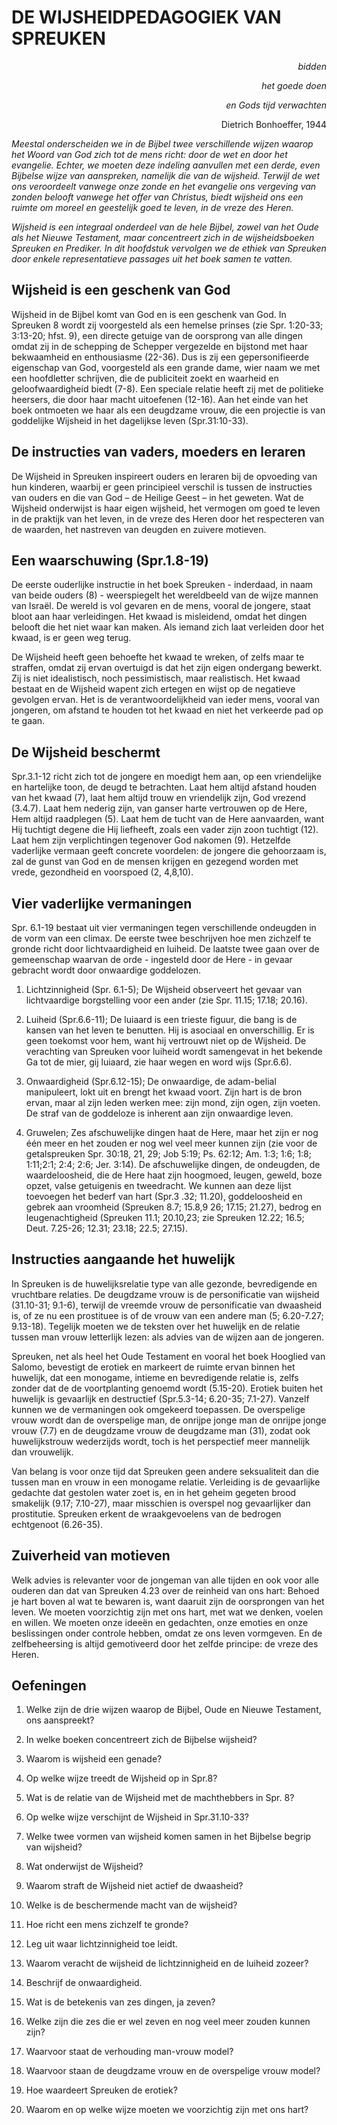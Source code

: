 # DE WIJSHEIDPEDAGOGIEK VAN SPREUKEN 


<p style='text-align: right;'>*bidden*</p> <p style='text-align: right;'>*het goede doen*</p> <p style='text-align: right;'>*en Gods tijd verwachten*</p> <p style='text-align: right;'> Dietrich Bonhoeffer, 1944</p>



*Meestal onderscheiden we in de Bijbel twee verschillende wijzen waarop het Woord van God zich tot de mens richt: door de wet en door het evangelie. Echter, we moeten deze indeling aanvullen met een derde, even Bijbelse wijze van aanspreken, namelijk die van de wijsheid. Terwijl de wet ons veroordeelt vanwege onze zonde en het evangelie ons vergeving van zonden belooft vanwege het offer van Christus, biedt wijsheid ons een ruimte om moreel en geestelijk goed te leven, in de vreze des Heren.*

*Wijsheid is een integraal onderdeel van de hele Bijbel, zowel van het Oude als het Nieuwe Testament, maar concentreert zich in de wijsheidsboeken Spreuken en Prediker. In dit hoofdstuk vervolgen we de ethiek van Spreuken door enkele representatieve passages uit het boek samen te vatten.*

## Wijsheid is een geschenk van God 

Wijsheid in de Bijbel komt van God en is een geschenk van God.  In Spreuken 8 wordt zij voorgesteld als een hemelse prinses (zie Spr. 1:20-33; 3:13-20; hfst. 9), een directe getuige van de oorsprong van alle dingen omdat zij in de schepping de Schepper vergezelde en bijstond met haar bekwaamheid en enthousiasme (22-36). Dus is zij een gepersonifieerde eigenschap van God, voorgesteld als een grande dame, wier naam we met een hoofdletter schrijven, die de publiciteit zoekt en waarheid en geloofwaardigheid biedt (7-8). Een speciale relatie heeft zij met de politieke heersers, die door haar macht uitoefenen (12-16). Aan het einde van het boek ontmoeten we haar als een deugdzame vrouw, die een projectie is van goddelijke Wijsheid in het dagelijkse leven (Spr.31:10-33). 

## De instructies van vaders, moeders en leraren 

De Wijsheid in Spreuken inspireert ouders en leraren bij de opvoeding van hun kinderen, waarbij er geen principieel verschil is tussen de instructies van ouders en die van God – de Heilige Geest – in het geweten. Wat de Wijsheid onderwijst is haar eigen wijsheid, het vermogen om goed te leven in de praktijk van het leven, in de vreze des Heren door het respecteren van de waarden, het nastreven van deugden en zuivere motieven. 

## Een waarschuwing (Spr.1.8-19)

De eerste ouderlijke instructie in het boek Spreuken - inderdaad, in naam van beide ouders (8) - weerspiegelt het wereldbeeld van de wijze mannen van Israël. De wereld is vol gevaren en de mens, vooral de jongere, staat bloot aan haar verleidingen. Het kwaad is misleidend, omdat het dingen belooft die het niet waar kan maken. Als iemand zich laat verleiden door het kwaad, is er geen weg terug. 

De Wijsheid heeft geen behoefte het kwaad te wreken, of zelfs maar te straffen, omdat zij ervan overtuigd is dat het zijn eigen ondergang bewerkt. Zij is niet idealistisch, noch pessimistisch, maar realistisch. Het kwaad bestaat en de Wijsheid wapent zich ertegen en wijst op de negatieve gevolgen ervan. Het is de verantwoordelijkheid van ieder mens, vooral van jongeren, om afstand te houden tot het kwaad en niet het verkeerde pad op te gaan. 

## De Wijsheid beschermt

Spr.3.1-12 richt zich tot de jongere en moedigt hem aan, op een vriendelijke en hartelijke toon, de deugd te betrachten. Laat hem altijd afstand houden van het kwaad (7), laat hem altijd trouw en vriendelijk zijn, God vrezend (3.4.7). Laat hem nederig zijn, van ganser harte vertrouwen op de Here, Hem altijd raadplegen (5). Laat hem de tucht van de Here aanvaarden, want Hij tuchtigt degene die Hij liefheeft, zoals een vader zijn zoon tuchtigt (12). Laat hem zijn verplichtingen tegenover God nakomen (9). Hetzelfde vaderlijke vermaan geeft concrete voordelen: de jongere die gehoorzaam is, zal de gunst van God en de mensen krijgen en gezegend worden met vrede, gezondheid en voorspoed (2, 4,8,10). 

## Vier vaderlijke vermaningen

Spr. 6.1-19 bestaat uit vier vermaningen tegen verschillende ondeugden in de vorm van een climax. De eerste twee beschrijven hoe men zichzelf te gronde richt door lichtvaardigheid en luiheid. De laatste twee gaan over de gemeenschap waarvan de orde - ingesteld door de Here - in gevaar gebracht wordt door onwaardige goddelozen. 

1. Lichtzinnigheid (Spr. 6.1-5); De Wijsheid observeert het gevaar van lichtvaardige borgstelling voor een ander (zie Spr. 11.15; 17.18; 20.16).
	
2. Luiheid (Spr.6.6-11); De luiaard is een trieste figuur, die bang is de kansen van het leven te benutten. Hij is asociaal en onverschillig. Er is geen toekomst voor hem, want hij vertrouwt niet op de Wijsheid. De verachting van Spreuken voor luiheid wordt samengevat in het bekende Ga tot de mier, gij luiaard, zie haar wegen en word wijs (Spr.6.6). 

3. Onwaardigheid (Spr.6.12-15); De onwaardige, de adam-belial manipuleert, lokt uit en brengt het kwaad voort. Zijn hart is de bron ervan, maar al zijn leden werken mee: zijn mond, zijn ogen, zijn voeten. De straf van de goddeloze is inherent aan zijn onwaardige leven. 
 	
4. Gruwelen; Zes afschuwelijke dingen haat de Here, maar het zijn er nog één meer en het zouden er nog wel veel meer kunnen zijn (zie voor de getalspreuken Spr. 30:18, 21, 29; Job 5:19; Ps. 62:12; Am. 1:3; 1:6; 1:8; 1:11;2:1; 2:4; 2:6; Jer. 3:14). De afschuwelijke dingen, de ondeugden, de waardeloosheid, die de Here haat zijn hoogmoed, leugen, geweld, boze opzet, valse getuigenis en tweedracht. We kunnen aan deze lijst toevoegen het bederf van hart (Spr.3 .32; 11.20), goddeloosheid en gebrek aan vroomheid (Spreuken 8.7; 15.8,9 26; 17.15; 21.27), bedrog en leugenachtigheid (Spreuken 11.1; 20.10,23; zie Spreuken 12.22; 16.5; Deut. 7.25-26; 12.31; 23.18; 22.5; 27.15).

## Instructies aangaande het huwelijk

In Spreuken is de huwelijksrelatie type van alle gezonde, bevredigende en vruchtbare relaties. De deugdzame vrouw is de personificatie van wijsheid (31.10-31; 9.1-6), terwijl de vreemde vrouw de personificatie van dwaasheid is, of ze nu een prostituee is of de vrouw van een andere man (5; 6.20-7.27; 9.13-18). Tegelijk moeten we de teksten over het huwelijk en de relatie tussen man vrouw letterlijk lezen: als advies van de wijzen aan de jongeren. 
	
Spreuken, net als heel het Oude Testament en vooral het boek Hooglied van Salomo, bevestigt de erotiek en markeert de ruimte ervan binnen het huwelijk, dat een monogame, intieme en bevredigende relatie is, zelfs zonder dat de de voortplanting genoemd wordt (5.15-20). Erotiek buiten het huwelijk is gevaarlijk en destructief (Spr.5.3-14; 6.20-35; 7.1-27). Vanzelf kunnen we de vermaningen ook omgekeerd toepassen. De overspelige vrouw wordt dan de overspelige man, de onrijpe jonge man de onrijpe jonge vrouw (7.7) en de deugdzame vrouw de deugdzame man (31), zodat ook huwelijkstrouw wederzijds wordt, toch is het perspectief meer mannelijk dan vrouwelijk.

Van belang is voor onze tijd dat Spreuken geen andere seksualiteit dan die tussen man en vrouw in een monogame relatie. Verleiding is de gevaarlijke gedachte dat gestolen water zoet is, en in het geheim gegeten brood smakelijk (9.17; 7.10-27), maar misschien is overspel nog gevaarlijker dan prostitutie. Spreuken erkent de wraakgevoelens van de bedrogen echtgenoot (6.26-35). 

## Zuiverheid van motieven
Welk advies is relevanter voor de jongeman van alle tijden en ook voor alle ouderen dan dat van Spreuken 4.23 over de reinheid van ons hart: Behoed je hart boven al wat te bewaren is, want daaruit zijn de oorsprongen van het leven. We moeten voorzichtig zijn met ons hart, met wat we denken, voelen en willen. We moeten onze ideeën en gedachten, onze emoties en onze beslissingen onder controle hebben, omdat ze ons leven vormgeven. En de zelfbeheersing is altijd gemotiveerd door het zelfde principe: de vreze des Heren.

## Oefeningen

1. Welke zijn de drie wijzen waarop de Bijbel, Oude en Nieuwe Testament, ons aanspreekt?

2. In welke boeken concentreert zich de Bijbelse wijsheid?

3. Waarom is wijsheid een genade?

4. Op welke wijze treedt de Wijsheid op in Spr.8?

5. Wat is de relatie van de Wijsheid met de machthebbers in Spr. 8?

6. Op welke wijze verschijnt de Wijsheid in Spr.31.10-33?

7. Welke twee vormen van wijsheid komen samen in het Bijbelse begrip van wijsheid?

8. Wat onderwijst de Wijsheid?

9. Waarom straft de Wijsheid niet actief de dwaasheid?

10. Welke is de beschermende macht van de wijsheid?

11. Hoe richt een mens zichzelf te gronde?

12. Leg uit waar lichtzinnigheid toe leidt.

13. Waarom veracht de wijsheid de lichtzinnigheid en de luiheid zozeer?

14. Beschrijf de onwaardigheid.

15. Wat is de betekenis van zes dingen, ja zeven?

16. Welke zijn die zes die er wel zeven en nog veel meer zouden kunnen zijn?

17. Waarvoor staat de verhouding man-vrouw model?

18. Waarvoor staan de deugdzame vrouw en de overspelige vrouw model?

19. Hoe waardeert Spreuken de erotiek?

20. Waarom en op welke wijze moeten we voorzichtig zijn met ons hart?

